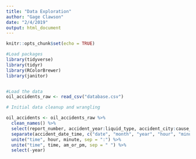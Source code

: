 ```yaml
---
title: "Data Exploration"
author: "Gage Clawson"
date: "2/4/2019"
output: html_document
---
```


```r
knitr::opts_chunk$set(echo = TRUE)
```

```r
#Load packages
library(tidyverse)
library(tidyr)
library(RColorBrewer)
library(janitor)



```


```r
#Load the data
oil_accidents_raw <- read_csv("database.csv")
```

```r
# Initial data cleanup and wrangling

oil_accidents <- oil_accidents_raw %>%
  clean_names() %>%
  select(report_number, accident_year:liquid_type, accident_city:cause_category, net_loss_barrels:restart_date_time, property_damage_costs:all_costs) %>%
  separate(accident_date_time, c("date", "month", "year", "hour", "minute" ,"am_or_pm"), by = c("/", " ")) %>%
  unite("time", hour, minute, sep = ":") %>%
  unite("time", time, am_or_pm, sep = " ") %>%
  select(-year)
```



